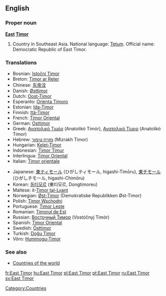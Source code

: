 ==English==

===Proper noun===
'''[[East]] [[Timor]]'''

# Country in Southeast Asia. National language: [[Tetum]]. Official name: Democratic Republic of East Timor.

===Translations===
{{top}}
*Bosnian: [[Istočni Timor]] {{m}}
*Breton: [[Timor ar Reter]]
*Chinese: [[东帝汶]]
*Danish: [[Østtimor]]
*Dutch: [[Oost-Timor]]
*Esperanto: [[Orienta Timoro]]
*Estonian: [[Ida-Timor]]
*Finnish: [[Itä-Timor]]
*French: [[Timor Oriental]]
*German: [[Osttimor]]
*Greek: [[Ανατολικό Τιμόρ]] (Anatolikó Timór), [[Ανατολικό Τίμορ]] (Anatolikó Tímor)
*Hebrew: [[מזרח טימור]] (Mizrakh Timor)
*Hungarian: [[Kelet-Timor]]
*Indonesian: [[Timor Timur]]
*Interlingua: [[Timor Oriental]]
*Italian: [[Timor orientale]]
{{mid}}
*Japanese: [[東ティモール]] (ひがしティモール, higashi-Timōru), [[東チモール]] (ひがしチモール, higashi-Chimōru)
*Korean: [[동티모르]] (東티모르, Dongtimoreu)
*Maltese: it-[[Timor tal-Lvant]]
*Norwegian: [[Øst-Timor]] (Demokratiske Republikken Øst-Timor)
*Polish: [[Timor Wschodni]] {{m}}
*Portuguese: [[Timor Leste]]
*Romanian: [[Timorul de Est]] {{n}}
*Russian: [[Восточный Тимор]] (Vostóčnyj Timór) {{m}}
*Spanish: [[Timor Oriental]]
*Swedish: [[Östtimor]]
*Turkish: [[Doğu Timor]]
*Võro: [[Hummogu-Timor]]
{{bottom}}

===See also===
*[[Countries of the world]]

[[Category:Countries]]

[[fr:East Timor]]
[[hu:East Timor]]
[[pl:East Timor]]
[[pt:East Timor]]
[[ru:East Timor]]
[[sv:East Timor]]